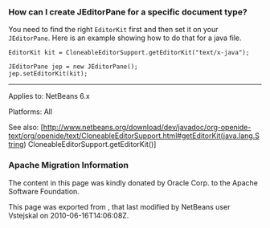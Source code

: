 <!--

    Licensed to the Apache Software Foundation (ASF) under one
    or more contributor license agreements.  See the NOTICE file
    distributed with this work for additional information
    regarding copyright ownership.  The ASF licenses this file
    to you under the Apache License, Version 2.0 (the
    "License"); you may not use this file except in compliance
    with the License.  You may obtain a copy of the License at

      http://www.apache.org/licenses/LICENSE-2.0

    Unless required by applicable law or agreed to in writing,
    software distributed under the License is distributed on an
    "AS IS" BASIS, WITHOUT WARRANTIES OR CONDITIONS OF ANY
    KIND, either express or implied.  See the License for the
    specific language governing permissions and limitations
    under the License.

-->

===How can I create JEditorPane for a specific document type?===

You need to find the right <tt>EditorKit</tt> first and then set it on your <tt>JEditorPane</tt>. Here is an example showing how to do that for a java file.

<pre>
EditorKit kit = CloneableEditorSupport.getEditorKit("text/x-java");

JEditorPane jep = new JEditorPane();
jep.setEditorKit(kit);
</pre>

--------

Applies to: NetBeans 6.x

Platforms: All

See also:
[http://www.netbeans.org/download/dev/javadoc/org-openide-text/org/openide/text/CloneableEditorSupport.html#getEditorKit(java.lang.String) CloneableEditorSupport.getEditorKit()]

===Apache Migration Information===

The content in this page was kindly donated by Oracle Corp. to the
Apache Software Foundation.

This page was exported from , 
that last modified by NetBeans user Vstejskal 
on 2010-06-16T14:06:08Z.

